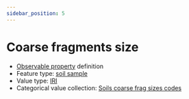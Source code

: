 ```yaml
---
sidebar_position: 5
---
```



# Coarse fragments size

- [Observable property](/viewers/dawe-vocabs?uri=https://linked.data.gov.au/def/nrm/92ae6036-50a8-446c-8df8-573860011b79) definition
- Feature type: [soil sample](http://linked.data.gov.au/def/tern-cv/06461021-a6c2-4175-9651-23653c2b9116)
- Value type: [IRI](https://w3id.org/tern/ontologies/tern/IRI)
- Categorical value collection: [Soils coarse frag sizes codes](/viewers/dawe-vocabs?uri=https://linked.data.gov.au/def/nrm/33134a71-a7ac-454b-ab65-3d5b7c577ce0)

<Example
  protocolModule="soil-pit-characterization"
  observableProperty="https://linked.data.gov.au/def/nrm/92ae6036-50a8-446c-8df8-573860011b79"
/>
